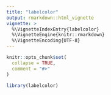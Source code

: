 ```yaml
---
title: "labelcolor"
output: rmarkdown::html_vignette
vignette: >
  %\VignetteIndexEntry{labelcolor}
  %\VignetteEngine{knitr::rmarkdown}
  %\VignetteEncoding{UTF-8}
---
```


```r
knitr::opts_chunk$set(
  collapse = TRUE,
  comment = "#>"
)
```

```r
library(labelcolor)
```
